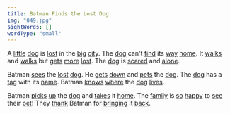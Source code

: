 ```yaml
---
title: Batman Finds the Lost Dog
img: "049.jpg"
sightWords: []
wordType: "small"
---
```


A <u>little</u> <u>dog</u> is <u>lost</u> in the <u>big</u> <u>city</u>. The <u>dog</u> can't <u>find</u> its <u>way</u> <u>home</u>. It <u>walks</u> and <u>walks</u> but <u>gets</u> <u>more</u> <u>lost</u>. The <u>dog</u> is <u>scared</u> and <u>alone</u>.

Batman <u>sees</u> the <u>lost</u> <u>dog</u>. He <u>gets</u> <u>down</u> and <u>pets</u> the <u>dog</u>. The <u>dog</u> has a <u>tag</u> with its <u>name</u>. Batman <u>knows</u> <u>where</u> the <u>dog</u> <u>lives</u>.

Batman <u>picks</u> <u>up</u> the <u>dog</u> and <u>takes</u> it <u>home</u>. The <u>family</u> is <u>so</u> <u>happy</u> to <u>see</u> their <u>pet</u>! They <u>thank</u> Batman for <u>bringing</u> it <u>back</u>.